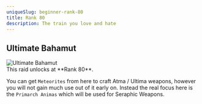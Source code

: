 ```yaml
---
uniqueSlug: beginner-rank-80
title: Rank 80
description: The train you love and hate
---
```


## Ultimate Bahamut

<div className="my-6 w-full overflow-y-auto">
    <Image
        src="/images/standard/ultimate_bahamut.jpg"
        alt="Ultimate Bahamut"
        height={0}
        width={0}
        quality={100}
        sizes="100vw"
        className="w-full"
    />
</div>

<Callout type="default">
    This raid unlocks at **Rank 80**.
</Callout>

You can get `Meteorites` from here to craft Atma / Ultima weapons, however you will not gain much use out of it early on.
Instead the real focus here is the `Primarch Animas` which will be used for Seraphic Weapons.
